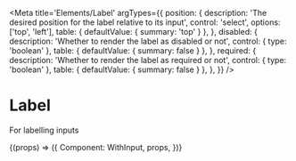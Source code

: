 
<Meta
  title='Elements/Label'
  argTypes={{
    position: {
      description: 'The desired position for the label relative to its input',
      control: 'select',
      options: ['top', 'left'],
      table: { defaultValue: { summary: 'top' } },
    },
    disabled: {
      description: 'Whether to render the label as disabled or not',
      control: { type: 'boolean' },
      table: { defaultValue: { summary: false } },
    },
    required: {
      description: 'Whether to render the label as required or not',
      control: { type: 'boolean' },
      table: { defaultValue: { summary: false } },
    },
  }}
/>

# Label

For labelling inputs

<Canvas>
  <Story name='With Input'>
    {(props) => ({
      Component: WithInput,
      props,
    })}
  </Story>
</Canvas>
